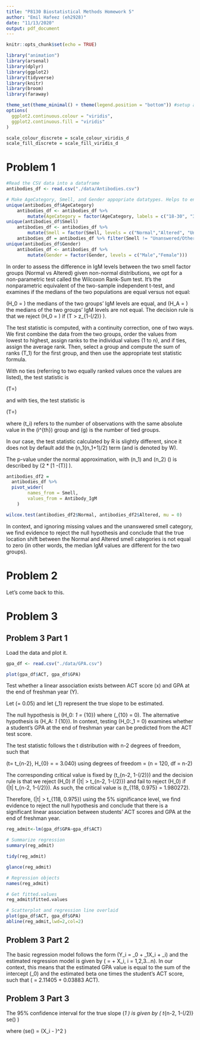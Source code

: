 ```yaml
---
title: "P8130 Biostatistical Methods Homework 5"
author: "Emil Hafeez (eh2928)"
date: "11/13/2020"
output: pdf_document
---
```


```r
knitr::opts_chunk$set(echo = TRUE)

library("animation")
library(arsenal)
library(dplyr)
library(ggplot2)
library(tidyverse)
library(knitr)
library(broom)
library(faraway)

theme_set(theme_minimal() + theme(legend.position = "bottom")) #setup and establish the colors schemes for plits
options(
  ggplot2.continuous.colour = "viridis",
  ggplot2.continuous.fill = "viridis"
)

scale_colour_discrete = scale_colour_viridis_d
scale_fill_discrete = scale_fill_viridis_d
```

# Problem 1

```r
#Read the CSV data into a dataframe
antibodies_df <- read.csv("./data/Antibodies.csv")

# Make AgeCategory, Smell, and Gender appopriate datatypes. Helps to ensure we know all unique values, too.
unique(antibodies_df$AgeCategory)
    antibodies_df <- antibodies_df %>% 
        mutate(AgeCategory = factor(AgeCategory, labels = c("18-30", "31-50", "51+") ))
unique(antibodies_df$Smell)
    antibodies_df <- antibodies_df %>% 
        mutate(Smell = factor(Smell, levels = c("Normal","Altered", "Unanswered/Others")))
    antibodies_df = antibodies_df %>% filter(Smell != "Unanswered/Others")
unique(antibodies_df$Gender)
    antibodies_df <- antibodies_df %>% 
        mutate(Gender = factor(Gender, levels = c("Male","Female")))
```

In order to assess the difference in IgM levels between the two smell factor groups (Normal vs Altered) given non-normal distributions, we opt for a non-parametric test called the Wilcoxon Rank-Sum test. It's the nonparametric equivalent of the two-sample independent t-test, and examines if the medians of the two populations are equal versus not equal:

\(H_0 = \) the medians of the two groups' IgM levels are equal, and \(H_A = \) the medians of the two groups' IgM levels are not equal. The decision rule is that we reject \(H_0 = \) if \(T > z_{1-(\alpha/2)} \). 

The test statistic is computed, with a continuity correction, one of two ways. We first combine the data from the two groups, order the values from lowest to highest, assign ranks to the individual values (1 to n), and if ties, assign the average rank. Then, select a group and compute the sum of ranks \(T_1\) for the first group, and then use the appropriate test statistic formula. 

With no ties (referring to two equally ranked values once the values are listed), the test statistic is

\(T=\frac{\left|T_{1}-\frac{n_{1}\left(n_{1}+n_{2}+1\right)}{2}\right|-\frac{1}{2}}{\sqrt{\left(n_{1} n_{2} / 12\right)\left(n_{1}+n_{2}+1\right)}}\)

and with ties, the test statistic is

\(T=\frac{\left|T_{1}-\frac{n_{1}\left(n_{1}+n_{2}+1\right)}{2}\right|-\frac{1}{2}}{\sqrt{\left(n_{1} n_{2} / 12\right)\left[\left(n_{1}+n_{2}+1\right)-\sum_{i=1}^{g} t_{i}\left(t_{i}^{2}-1\right) /\left(n_{1}+n_{2}\right)\left(n_{1}+n_{2}-1\right)\right]}}\)

where \(t_i\) refers to the number of observations with the same absolute value in the \(i^{th}\) group and \(g\) is the number of tied groups.

In our case, the test statistic calculated by R is slightly different, since it does not by default add the  \(n_1(n_1+1)/2\) term (and is denoted by W).  

The p-value under the normal approximation, with \(n_1\) and \(n_2\) \(\geq 10\) is described by \(2 * [1 -\Phi(T)] \). 

```r
antibodies_df2 =
  antibodies_df %>% 
  pivot_wider(
		names_from = Smell,
		values_from = Antibody_IgM
	)

wilcox.test(antibodies_df2$Normal, antibodies_df2$Altered, mu = 0)
```

In context, and ignoring missing values and the unanswered smell category, we find evidence to reject the null hypothesis and conclude that the true location shift between the Normal and Altered smell categories is not equal to zero (in other words, the median IgM values are different for the two groups). 


# Problem 2

Let's come back to this.

# Problem 3

## Problem 3 Part 1

Load the data and plot it.
```r
gpa_df <- read.csv("./data/GPA.csv")

plot(gpa_df$ACT, gpa_df$GPA)
```
Test whether a linear association exists between ACT score (x) and GPA at the end of freshman year (Y). 

Let \(\alpha = 0.05\) and let \(\beta_1\) represent the true slope to be estimated. 

The null hypothesis is \(H_0: \beta_1 = \beta_{10}\) where \(\beta_{10} = 0\). The alternative hypothesis is \(H_A: \beta_1 \neq \beta_{10}\). In context, testing \(H_0:\beta_1 = 0\) examines whether a student's GPA at the end of freshman year can be predicted from the ACT test score.

The test statistic follows the t distribution with n-2 degrees of freedom, such that

\(t=\frac{\widehat{\beta_{1}}-\beta_{10}}{s e\left(\widehat{\beta_{1}}\right)} \sim t_{n-2}, \text { under } H_{0} = \frac{0.03883 - 0}{0.01277} = 3.040\) using degrees of freedom = \(n = 120, df = n-2\) 

The corresponding critical value is fixed by \(t_{n-2, 1-(\alpha/2)}\) and the decision rule is that we reject \(H_0\) if \(|t| > t_{n-2, 1-(\alpha/2)}\) and fail to reject \(H_0\) if \(|t| \leq  t_{n-2, 1-(\alpha/2)}\). As such, the critical value is \(t_{118, 0.975} = 1.980272\).

Therefore, \(|t| > t_{118, 0.975}\) using the 5% significance level, we find evidence to reject the null hypothesis and conclude that there is a significant linear association between students' ACT scores and GPA at the end of freshman year. 

```r
reg_admit<-lm(gpa_df$GPA~gpa_df$ACT)

# Summarize regression
summary(reg_admit)

tidy(reg_admit)

glance(reg_admit)

# Regression objects
names(reg_admit)

# Get fitted.values
reg_admit$fitted.values

# Scatterplot and regression line overlaid
plot(gpa_df$ACT, gpa_df$GPA)
abline(reg_admit,lwd=2,col=2)

```

## Problem 3 Part 2

The basic regression model follows the form \(Y_i = \beta_0 + \beta_1X_i + \epsilon_i\) and the estimated regression model is given by \(\widehat{Y} = \widehat{\beta_0} + \widehat{\beta_1}X_i, i = 1,2,3...n\). In our context, this means that the estimated GPA value is equal to the sum of the intercept \(\beta_0\) and the estimated beta one times the student's ACT score, such that \(\widehat{GPA} = 2.11405 + 0.03883 \cdot ACT\).

## Problem 3 Part 3

The 95% confidence interval for the true slope \(\beta_1 \) is given by \(\widehat{\beta_1} \pm t_{n-2, 1-(\alpha/2)} \cdot se(\widehat{\beta_1}) \) 

where \(se(\widehat{\beta_1}) = \sqrt{MSE / \Sigma_{i=1}^n}(X_i - \overline{X})^2 \)













